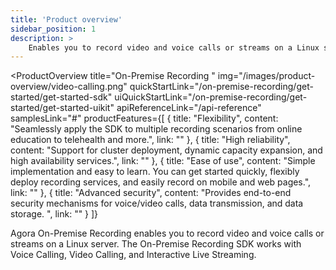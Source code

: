 ```yaml
---
title: 'Product overview'
sidebar_position: 1
description: >
    Enables you to record video and voice calls or streams on a Linux server.
---
```



<ProductOverview
    title="On-Premise Recording "
    img="/images/product-overview/video-calling.png"
    quickStartLink="/on-premise-recording/get-started/get-started-sdk"
    uiQuickStartLink="/on-premise-recording/get-started/get-started-uikit"
    apiReferenceLink="/api-reference"
    samplesLink="#"
    productFeatures={[
        {
            title: "Flexibility",
            content: "Seamlessly apply the SDK to multiple recording scenarios from online education to telehealth and more.",
            link: ""
        },
        {
            title: "High reliability",
            content: "Support for cluster deployment, dynamic capacity expansion, and high availability services.",
            link: ""
        },
        {
            title: "Ease of use",
            content: "Simple implementation and easy to learn. You can get started quickly, flexibly deploy recording services, and easily record on mobile and web pages.",
            link: ""
        },
        {
            title: "Advanced security",
            content: "Provides end-to-end security mechanisms for voice/video calls, data transmission, and data storage. ",
            link: ""
        }
    ]}

>

Agora On-Premise Recording enables you to record video and voice calls or streams on a Linux server. The On-Premise Recording SDK works with Voice Calling, Video Calling, and Interactive Live Streaming.

</ProductOverview>